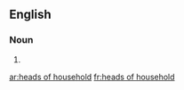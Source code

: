 ==English==

===Noun===
{{head|en|noun plural form|head=[[heads]] of [[household]]}}

# {{plural of|head of household|lang=en}}

[[ar:heads of household]]
[[fr:heads of household]]